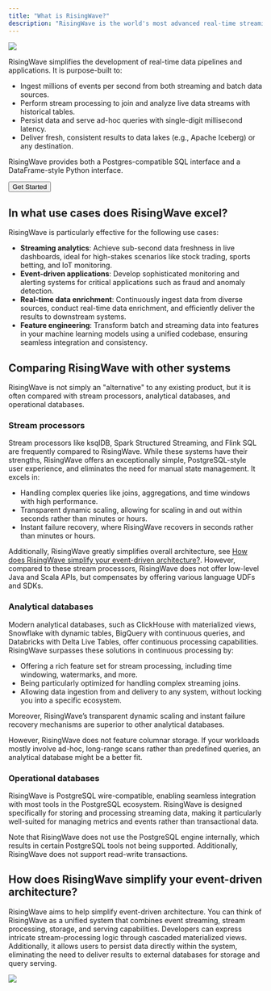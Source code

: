 ```yaml
---
title: "What is RisingWave?"
description: "RisingWave is the world's most advanced real-time streaming database engineered to provide the _**simplest**_ and _**most cost-effective**_ approach for **processing**, **analyzing**, **managing**, and **serving** real-time event streaming data."
---
```


<Frame>
  <img src="/images/current/intro/architecture_20250127.png"/>
</Frame>

RisingWave simplifies the development of real-time data pipelines and applications. It is purpose-built to:

* Ingest millions of events per second from both streaming and batch data sources.
* Perform stream processing to join and analyze live data streams with historical tables.
* Persist data and serve ad-hoc queries with single-digit millisecond latency.
* Deliver fresh, consistent results to data lakes (e.g., Apache Iceberg) or any destination.

RisingWave provides both a Postgres-compatible SQL interface and a DataFrame-style Python interface.

<Button href="/docs/current/get-started">
Get Started
</Button>
<br/>

## In what use cases does RisingWave excel?

RisingWave is particularly effective for the following use cases:

* **Streaming analytics**: Achieve sub-second data freshness in live dashboards, ideal for high-stakes scenarios like stock trading, sports betting, and IoT monitoring.
* **Event-driven applications**: Develop sophisticated monitoring and alerting systems for critical applications such as fraud and anomaly detection.
* **Real-time data enrichment**: Continuously ingest data from diverse sources, conduct real-time data enrichment, and efficiently deliver the results to downstream systems.
* **Feature engineering**: Transform batch and streaming data into features in your machine learning models using a unified codebase, ensuring seamless integration and consistency.

## Comparing RisingWave with other systems

RisingWave is not simply an "alternative" to any existing product, but it is often compared with stream processors, analytical databases, and operational databases.

### Stream processors

Stream processors like ksqlDB, Spark Structured Streaming, and Flink SQL are frequently compared to RisingWave. While these systems have their strengths, RisingWave offers an exceptionally simple, PostgreSQL-style user experience, and eliminates the need for manual state management. It excels in:

* Handling complex queries like joins, aggregations, and time windows with high performance.
* Transparent dynamic scaling, allowing for scaling in and out within seconds rather than minutes or hours.
* Instant failure recovery, where RisingWave recovers in seconds rather than minutes or hours.

Additionally, RisingWave greatly simplifies overall architecture, see [How does RisingWave simplify your event-driven architecture?](#how-does-risingwave-simplify-your-event-driven-architecture). However, compared to these stream processors, RisingWave does not offer low-level Java and Scala APIs, but compensates by offering various language UDFs and SDKs.

### Analytical databases

Modern analytical databases, such as ClickHouse with materialized views, Snowflake with dynamic tables, BigQuery with continuous queries, and Databricks with Delta Live Tables, offer continuous processing capabilities. RisingWave surpasses these solutions in continuous processing by:

* Offering a rich feature set for stream processing, including time windowing, watermarks, and more.
* Being particularly optimized for handling complex streaming joins.
* Allowing data ingestion from and delivery to any system, without locking you into a specific ecosystem.

Moreover, RisingWave’s transparent dynamic scaling and instant failure recovery mechanisms are superior to other analytical databases.

However, RisingWave does not feature columnar storage. If your workloads mostly involve ad-hoc, long-range scans rather than predefined queries, an analytical database might be a better fit.

### Operational databases

RisingWave is PostgreSQL wire-compatible, enabling seamless integration with most tools in the PostgreSQL ecosystem. RisingWave is designed specifically for storing and processing streaming data, making it particularly well-suited for managing metrics and events rather than transactional data.

Note that RisingWave does not use the PostgreSQL engine internally, which results in certain PostgreSQL tools not being supported. Additionally, RisingWave does not support read-write transactions.

## How does RisingWave simplify your event-driven architecture?

RisingWave aims to help simplify event-driven architecture. You can think of RisingWave as a unified system that combines event streaming, stream processing, storage, and serving capabilities. Developers can express intricate stream-processing logic through cascaded materialized views. Additionally, it allows users to persist data directly within the system, eliminating the need to deliver results to external databases for storage and query serving.

<Frame>
  <img src="/images/current/intro/stream_processing_with_and_without_rw.jpeg"/>
</Frame>
<br/>
<CardGroup>
  <Card title="See the architecture" icon="sitemap" iconType= "solid" href="/reference/architecture" horizontal/>
  <Card title="Access the source code" icon="code" iconType= "solid" href="https://github.com/risingwavelabs/risingwave" horizontal/>
</CardGroup>




